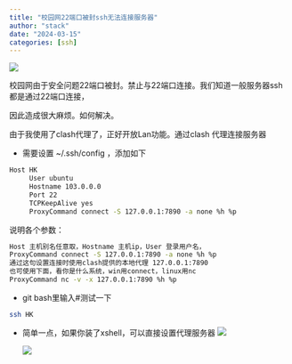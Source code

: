 ```yaml
---
title: "校园网22端口被封ssh无法连接服务器"
author: "stack"
date: "2024-03-15"
categories: [ssh]
---
```

![](1.png)


校园网由于安全问题22端口被封。禁止与22端口连接。我们知道一般服务器ssh都是通过22端口连接，

因此造成很大麻烦。如何解决。

由于我使用了clash代理了，正好开放Lan功能。通过clash 代理连接服务器

- 需要设置 ~/.ssh/config ，添加如下
```bash
Host HK
     User ubuntu
     Hostname 103.0.0.0
     Port 22
	 TCPKeepAlive yes
	 ProxyCommand connect -S 127.0.0.1:7890 -a none %h %p
```
说明各个参数：
```bash
Host 主机别名任意取，Hostname 主机ip，User 登录用户名，
ProxyCommand connect -S 127.0.0.1:7890 -a none %h %p
通过这句设置连接时使用clash提供的本地代理 127.0.0.1:7890
也可使用下面，看你是什么系统，win用connect，linux用nc
ProxyCommand nc -v -x 127.0.0.1:7890 %h %p
```
- git bash里输入#测试一下
```bash
ssh HK  
```
- 简单一点，如果你装了xshell，可以直接设置代理服务器
  ![](2.png)

  ![](3.png)